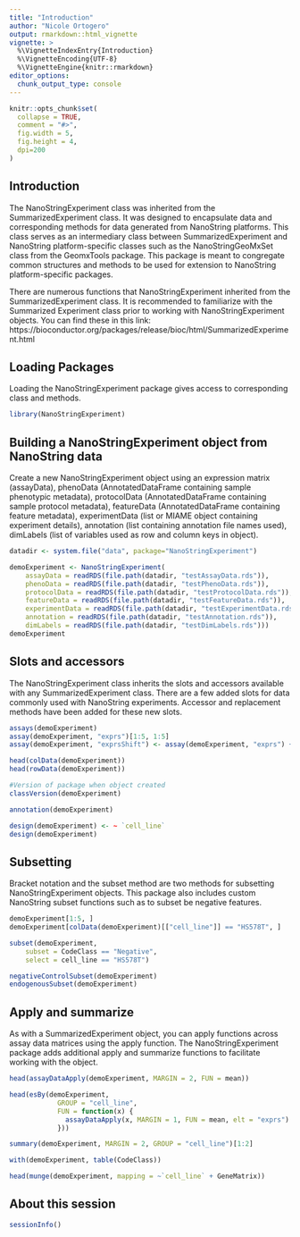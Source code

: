 ```yaml
---
title: "Introduction"
author: "Nicole Ortogero"
output: rmarkdown::html_vignette
vignette: >
  %\VignetteIndexEntry{Introduction}
  %\VignetteEncoding{UTF-8}
  %\VignetteEngine{knitr::rmarkdown}
editor_options: 
  chunk_output_type: console
---
```


```r
knitr::opts_chunk$set(
  collapse = TRUE,
  comment = "#>",
  fig.width = 5,
  fig.height = 4,
  dpi=200
)
```


## Introduction

The NanoStringExperiment class was inherited from the SummarizedExperiment 
class. It was designed to encapsulate data and corresponding methods for data 
generated from NanoString platforms. This class serves as an intermediary 
class between SummarizedExperiment and NanoString platform-specific classes 
such as the NanoStringGeoMxSet class from the GeomxTools package. This 
package is meant to congregate common structures and methods to be used for 
extension to NanoString platform-specific packages.


There are numerous functions that NanoStringExperiment inherited from the 
SummarizedExperiment class. It is recommended to familiarize with the 
Summarized Experiment class prior to working with NanoStringExperiment objects.
You can find these in this link: 
https://bioconductor.org/packages/release/bioc/html/SummarizedExperiment.html

## Loading Packages

Loading the NanoStringExperiment package gives access to 
corresponding class and methods.

```r
library(NanoStringExperiment)
```

## Building a NanoStringExperiment object from NanoString data 

Create a new NanoStringExperiment object using an 
expression matrix (assayData),
phenoData (AnnotatedDataFrame containing sample phenotypic metadata), 
protocolData (AnnotatedDataFrame containing sample protocol metadata), 
featureData (AnnotatedDataFrame containing feature metadata), 
experimentData (list or MIAME object containing experiment details), 
annotation (list containing annotation file names used), 
dimLabels (list of variables used as row and column keys in object).

```r
datadir <- system.file("data", package="NanoStringExperiment")

demoExperiment <- NanoStringExperiment(
    assayData = readRDS(file.path(datadir, "testAssayData.rds")),
    phenoData = readRDS(file.path(datadir, "testPhenoData.rds")),
    protocolData = readRDS(file.path(datadir, "testProtocolData.rds")),
    featureData = readRDS(file.path(datadir, "testFeatureData.rds")),
    experimentData = readRDS(file.path(datadir, "testExperimentData.rds")),
    annotation = readRDS(file.path(datadir, "testAnnotation.rds")),
    dimLabels = readRDS(file.path(datadir, "testDimLabels.rds")))
demoExperiment
```

## Slots and accessors

The NanoStringExperiment class inherits the slots and accessors available
with any SummarizedExperiment class. There are a few added slots for data 
commonly used with NanoString experiments. Accessor and replacement methods 
have been added for these new slots.

```r
assays(demoExperiment)
assay(demoExperiment, "exprs")[1:5, 1:5]
assay(demoExperiment, "exprsShift") <- assay(demoExperiment, "exprs") + 1

head(colData(demoExperiment))
head(rowData(demoExperiment))

#Version of package when object created
classVersion(demoExperiment)

annotation(demoExperiment)

design(demoExperiment) <- ~ `cell_line`
design(demoExperiment)
```

## Subsetting

Bracket notation and the subset method are two methods for subsetting 
NanoStringExperiment objects. This package also includes custom NanoString
subset functions such as to subset be negative features.

```r
demoExperiment[1:5, ]
demoExperiment[colData(demoExperiment)[["cell_line"]] == "HS578T", ]

subset(demoExperiment, 
    subset = CodeClass == "Negative", 
    select = cell_line == "HS578T")

negativeControlSubset(demoExperiment)
endogenousSubset(demoExperiment)
```


## Apply and summarize

As with a SummarizedExperiment object, you can apply functions across
assay data matrices using the apply function. The NanoStringExperiment 
package adds additional apply and summarize functions to facilitate working
with the object.

```r
head(assayDataApply(demoExperiment, MARGIN = 2, FUN = mean))

head(esBy(demoExperiment, 
            GROUP = "cell_line", 
            FUN = function(x) { 
              assayDataApply(x, MARGIN = 1, FUN = mean, elt = "exprs") 
            }))

summary(demoExperiment, MARGIN = 2, GROUP = "cell_line")[1:2]

with(demoExperiment, table(CodeClass))

head(munge(demoExperiment, mapping = ~`cell_line` + GeneMatrix))
```

## About this session
```r
sessionInfo()
```
